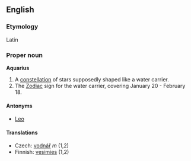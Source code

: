 ==English==
===Etymology===
Latin

===Proper noun===
'''Aquarius'''

# A [[constellation]] of stars supposedly shaped like a water carrier.
# The [[Zodiac]] sign for the water carrier, covering January 20 - February 18.

====Antonyms====
*[[Leo]]

====Translations====
*Czech: [[vodnář]] ''m'' (1,2)
*Finnish: [[vesimies]] (1,2)